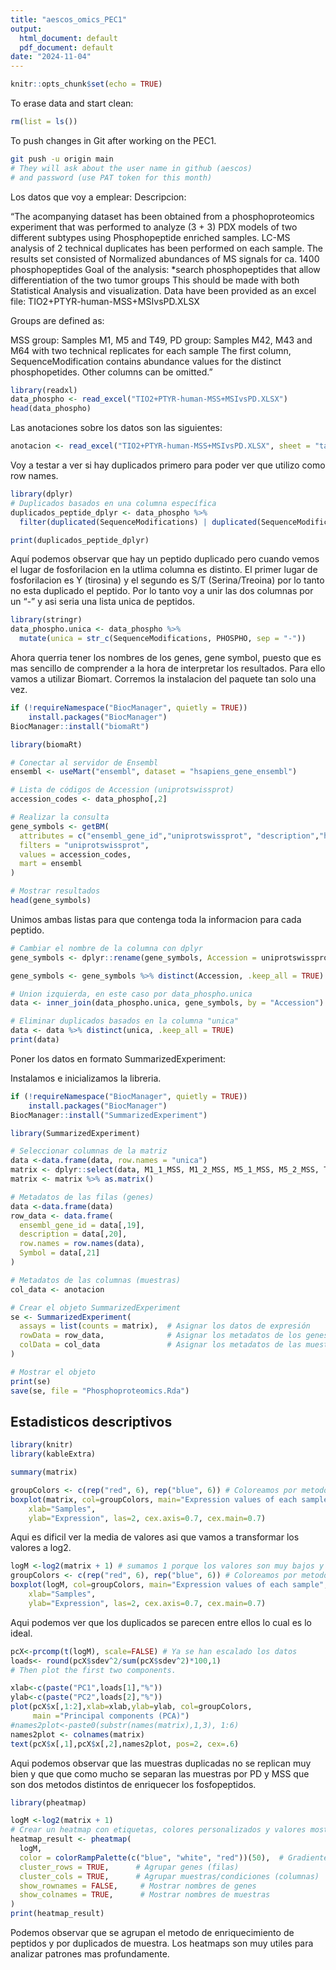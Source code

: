 ```yaml
---
title: "aescos_omics_PEC1"
output:
  html_document: default
  pdf_document: default
date: "2024-11-04"
---
```


```r
knitr::opts_chunk$set(echo = TRUE)
```

To erase data and start clean:

```r
rm(list = ls())
```

To push changes in Git after working on the PEC1.

```bash
git push -u origin main
# They will ask about the user name in github (aescos)
# and password (use PAT token for this month)
```

Los datos que voy a emplear: Descripcion:

"The acompanying dataset has been obtained from a phosphoproteomics experiment that was performed to analyze (3 + 3) PDX models of two different subtypes using Phosphopeptide enriched samples. LC-MS analysis of 2 technical duplicates has been performed on each sample. The results set consisted of Normalized abundances of MS signals for ca. 1400 phosphopeptides Goal of the analysis: *search phosphopeptides that allow differentiation of the two tumor groups This should be made with both Statistical Analysis and visualization. Data have been provided as an excel file: TIO2+PTYR-human-MSS+MSIvsPD.XLSX

Groups are defined as:

MSS group: Samples M1, M5 and T49,
PD group: Samples M42, M43 and M64 with two technical replicates for each sample The first column, SequenceModification contains abundance values for the distinct phosphopetides. Other columns can be omitted."

```r
library(readxl)
data_phospho <- read_excel("TIO2+PTYR-human-MSS+MSIvsPD.XLSX")
head(data_phospho)
```

Las anotaciones sobre los datos son las siguientes:

```r
anotacion <- read_excel("TIO2+PTYR-human-MSS+MSIvsPD.XLSX", sheet = "targets")
```

Voy a testar a ver si hay duplicados primero para poder ver que utilizo como row names.

```r
library(dplyr)
# Duplicados basados en una columna específica
duplicados_peptide_dplyr <- data_phospho %>%
  filter(duplicated(SequenceModifications) | duplicated(SequenceModifications, fromLast = TRUE))

print(duplicados_peptide_dplyr)
```
Aquí podemos observar que hay un peptido duplicado pero cuando vemos el lugar de fosforilacion en la utlima columna es distinto. El primer lugar de fosforilacion es Y (tirosina) y el segundo es S/T (Serina/Treoina) por lo tanto no esta duplicado el peptido. Por lo tanto voy a unir las dos columnas por un "-" y asi seria una lista unica de peptidos.

```r
library(stringr)
data_phospho.unica <- data_phospho %>%
  mutate(unica = str_c(SequenceModifications, PHOSPHO, sep = "-"))
```

Ahora querria tener los nombres de los genes, gene symbol, puesto que es mas sencillo de comprender a la hora de interpretar los resultados. Para ello vamos a utilizar Biomart. Corremos la instalacion del paquete tan solo una vez.

```r
if (!requireNamespace("BiocManager", quietly = TRUE))
    install.packages("BiocManager")
BiocManager::install("biomaRt")
```

```r
library(biomaRt)
```

```r
# Conectar al servidor de Ensembl
ensembl <- useMart("ensembl", dataset = "hsapiens_gene_ensembl")
```

```r
# Lista de códigos de Accession (uniprotswissprot)
accession_codes <- data_phospho[,2]

# Realizar la consulta
gene_symbols <- getBM(
  attributes = c("ensembl_gene_id","uniprotswissprot", "description","hgnc_symbol","gene_biotype"), # Obtenemos distintos codigos para el mismo gen.
  filters = "uniprotswissprot",
  values = accession_codes,
  mart = ensembl
)

# Mostrar resultados
head(gene_symbols)
```

Unimos ambas listas para que contenga toda la informacion para cada peptido.
```r
# Cambiar el nombre de la columna con dplyr
gene_symbols <- dplyr::rename(gene_symbols, Accession = uniprotswissprot)
```

```r
gene_symbols <- gene_symbols %>% distinct(Accession, .keep_all = TRUE)

# Union izquierda, en este caso por data_phospho.unica
data <- inner_join(data_phospho.unica, gene_symbols, by = "Accession")

# Eliminar duplicados basados en la columna "unica"
data <- data %>% distinct(unica, .keep_all = TRUE)
print(data)
```

Poner los datos en formato SummarizedExperiment:

Instalamos e inicializamos la libreria.

```r
if (!requireNamespace("BiocManager", quietly = TRUE))
    install.packages("BiocManager")
BiocManager::install("SummarizedExperiment")
```

```r
library(SummarizedExperiment)
```

```r
# Seleccionar columnas de la matriz
data <-data.frame(data, row.names = "unica")
matrix <- dplyr::select(data, M1_1_MSS, M1_2_MSS, M5_1_MSS, M5_2_MSS, T49_1_MSS, T49_2_MSS, M42_1_PD, M42_2_PD, M43_1_PD, M43_2_PD, M64_1_PD, M64_2_PD) 
matrix <- matrix %>% as.matrix()

# Metadatos de las filas (genes)
data <-data.frame(data)
row_data <- data.frame(
  ensembl_gene_id = data[,19],
  description = data[,20],
  row.names = row.names(data),
  Symbol = data[,21]
)

# Metadatos de las columnas (muestras)
col_data <- anotacion
```

```r
# Crear el objeto SummarizedExperiment
se <- SummarizedExperiment(
  assays = list(counts = matrix),  # Asignar los datos de expresión
  rowData = row_data,              # Asignar los metadatos de los genes
  colData = col_data               # Asignar los metadatos de las muestras
)

# Mostrar el objeto
print(se)
save(se, file = "Phosphoproteomics.Rda")
```

## Estadisticos descriptivos

```r
library(knitr)
library(kableExtra)
```

```r
summary(matrix)
```

```r
groupColors <- c(rep("red", 6), rep("blue", 6)) # Coloreamos por metodos de enriquecimiento de phosphopeptidos.
boxplot(matrix, col=groupColors, main="Expression values of each sample",
    xlab="Samples",
    ylab="Expression", las=2, cex.axis=0.7, cex.main=0.7)
```

Aqui es dificil ver la media de valores asi que vamos a transformar los valores a log2.

```r
logM <-log2(matrix + 1) # sumamos 1 porque los valores son muy bajos y asi evitamos valores proximos a 0.
groupColors <- c(rep("red", 6), rep("blue", 6)) # Coloreamos por metodos de enriquecimiento de phosphopeptidos.
boxplot(logM, col=groupColors, main="Expression values of each sample",
    xlab="Samples",
    ylab="Expression", las=2, cex.axis=0.7, cex.main=0.7)
```

Aqui podemos ver que los duplicados se parecen entre ellos lo cual es lo ideal.

```r
pcX<-prcomp(t(logM), scale=FALSE) # Ya se han escalado los datos
loads<- round(pcX$sdev^2/sum(pcX$sdev^2)*100,1)
# Then plot the first two components.

xlab<-c(paste("PC1",loads[1],"%"))
ylab<-c(paste("PC2",loads[2],"%"))
plot(pcX$x[,1:2],xlab=xlab,ylab=ylab, col=groupColors, 
     main ="Principal components (PCA)")
#names2plot<-paste0(substr(names(matrix),1,3), 1:6)
names2plot <- colnames(matrix)
text(pcX$x[,1],pcX$x[,2],names2plot, pos=2, cex=.6)
```

Aqui podemos observar que las muestras duplicadas no se replican muy bien y que que como mucho se separan las muestras por PD y MSS que son dos metodos distintos de enriquecer los fosfopeptidos. 

```r
library(pheatmap)
```

```r
logM <-log2(matrix + 1)
# Crear un heatmap con etiquetas, colores personalizados y valores mostrados
heatmap_result <- pheatmap(
  logM, 
  color = colorRampPalette(c("blue", "white", "red"))(50),  # Gradiente de colores
  cluster_rows = TRUE,      # Agrupar genes (filas)
  cluster_cols = TRUE,      # Agrupar muestras/condiciones (columnas)
  show_rownames = FALSE,     # Mostrar nombres de genes
  show_colnames = TRUE,      # Mostrar nombres de muestras
)
print(heatmap_result)
```

Podemos observar que se agrupan el metodo de enriquecimiento de peptidos y por duplicados de muestra. Los heatmaps son muy utiles para analizar patrones mas profundamente. 
